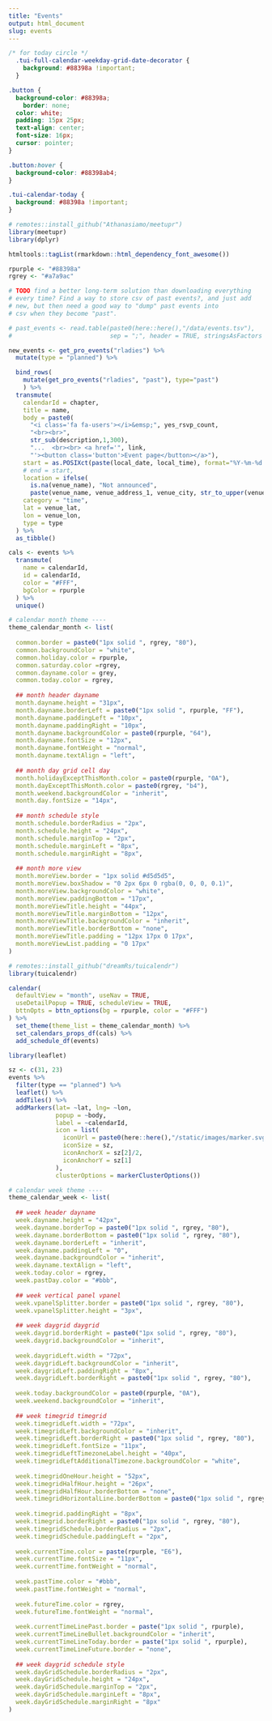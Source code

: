 ```yaml
---
title: "Events"
output: html_document
slug: events
---
```



```css
/* for today circle */
  .tui-full-calendar-weekday-grid-date-decorator {
    background: #88398a !important;
  }

.button {
  background-color: #88398a;
    border: none;
  color: white;
  padding: 15px 25px;
  text-align: center;
  font-size: 16px;
  cursor: pointer;
}

.button:hover {
  background-color: #88398ab4;
}

.tui-calendar-today {
  background: #88398a !important;
}

```


```r
# remotes::install_github("Athanasiamo/meetupr")
library(meetupr)
library(dplyr)

htmltools::tagList(rmarkdown::html_dependency_font_awesome())

rpurple <- "#88398a"
rgrey <- "#a7a9ac" 

# TODO find a better long-term solution than downloading everything 
# every time? Find a way to store csv of past events?, and just add 
# new, but then need a good way to "dump" past events into
# csv when they become "past". 

# past_events <- read.table(paste0(here::here(),"/data/events.tsv"), 
#                           sep = ";", header = TRUE, stringsAsFactors = FALSE)

new_events <- get_pro_events("rladies") %>% 
  mutate(type = "planned") %>% 

  bind_rows(
    mutate(get_pro_events("rladies", "past"), type="past")
    ) %>%
  transmute(
    calendarId = chapter,
    title = name, 
    body = paste0(
      "<i class='fa fa-users'></i>&emsp;", yes_rsvp_count,
      "<br><br>",
      str_sub(description,1,300),
      "...  <br><br> <a href='", link, 
      "'><button class='button'>Event page</button></a>"),
    start = as.POSIXct(paste(local_date, local_time), format="%Y-%m-%d %H:%M"),
    # end = start,
    location = ifelse(
      is.na(venue_name), "Not announced",
      paste(venue_name, venue_address_1, venue_city, str_to_upper(venue_country), sep=", ")),
    category = "time",
    lat = venue_lat,
    lon = venue_lon,
    type = type
  ) %>%  
  as_tibble()

cals <- events %>% 
  transmute(
    name = calendarId,
    id = calendarId,
    color = "#FFF",
    bgColor = rpurple
  ) %>% 
  unique()
```

```r

# calendar month theme ----
theme_calendar_month <- list(
  
  common.border = paste0("1px solid ", rgrey, "80"),
  common.backgroundColor = "white",
  common.holiday.color = rpurple,
  common.saturday.color =rgrey,
  common.dayname.color = grey,
  common.today.color = rgrey,
  
  ## month header dayname
  month.dayname.height = "31px",
  month.dayname.borderLeft = paste0("1px solid ", rpurple, "FF"),
  month.dayname.paddingLeft = "10px",
  month.dayname.paddingRight = "10px",
  month.dayname.backgroundColor = paste0(rpurple, "64"),
  month.dayname.fontSize = "12px",
  month.dayname.fontWeight = "normal",
  month.dayname.textAlign = "left",
  
  ## month day grid cell day
  month.holidayExceptThisMonth.color = paste0(rpurple, "0A"),
  month.dayExceptThisMonth.color = paste0(rgrey, "b4"),
  month.weekend.backgroundColor = "inherit",
  month.day.fontSize = "14px",
  
  ## month schedule style
  month.schedule.borderRadius = "2px",
  month.schedule.height = "24px",
  month.schedule.marginTop = "2px",
  month.schedule.marginLeft = "8px",
  month.schedule.marginRight = "8px",
  
  ## month more view
  month.moreView.border = "1px solid #d5d5d5",
  month.moreView.boxShadow = "0 2px 6px 0 rgba(0, 0, 0, 0.1)",
  month.moreView.backgroundColor = "white",
  month.moreView.paddingBottom = "17px",
  month.moreViewTitle.height = "44px",
  month.moreViewTitle.marginBottom = "12px",
  month.moreViewTitle.backgroundColor = "inherit",
  month.moreViewTitle.borderBottom = "none",
  month.moreViewTitle.padding = "12px 17px 0 17px",
  month.moreViewList.padding = "0 17px"
)
```

```r
# remotes::install_github("dreamRs/tuicalendr")
library(tuicalendr)

calendar(
  defaultView = "month", useNav = TRUE, 
  useDetailPopup = TRUE, scheduleView = TRUE,
  bttnOpts = bttn_options(bg = rpurple, color = "#FFF")
) %>% 
  set_theme(theme_list = theme_calendar_month) %>% 
  set_calendars_props_df(cals) %>% 
  add_schedule_df(events)
```

```r
library(leaflet)

sz <- c(31, 23)
events %>% 
  filter(type == "planned") %>% 
  leaflet() %>% 
  addTiles() %>% 
  addMarkers(lat= ~lat, lng= ~lon,
             popup = ~body, 
             label = ~calendarId, 
             icon = list(
               iconUrl = paste0(here::here(),"/static/images/marker.svg"),
               iconSize = sz,
               iconAnchorX = sz[2]/2, 
               iconAnchorY = sz[1]
             ),
             clusterOptions = markerClusterOptions())
```


```r
# calendar week theme ----
theme_calendar_week <- list(
  
  ## week header dayname
  week.dayname.height = "42px",
  week.dayname.borderTop = paste0("1px solid ", rgrey, "80"),
  week.dayname.borderBottom = paste0("1px solid ", rgrey, "80"),
  week.dayname.borderLeft = "inherit",
  week.dayname.paddingLeft = "0",
  week.dayname.backgroundColor = "inherit",
  week.dayname.textAlign = "left",
  week.today.color = rgrey,
  week.pastDay.color = "#bbb",
  
  ## week vertical panel vpanel
  week.vpanelSplitter.border = paste0("1px solid ", rgrey, "80"),
  week.vpanelSplitter.height = "3px",
  
  ## week daygrid daygrid
  week.daygrid.borderRight = paste0("1px solid ", rgrey, "80"),
  week.daygrid.backgroundColor = "inherit",
  
  week.daygridLeft.width = "72px",
  week.daygridLeft.backgroundColor = "inherit",
  week.daygridLeft.paddingRight = "8px",
  week.daygridLeft.borderRight = paste0("1px solid ", rgrey, "80"),
  
  week.today.backgroundColor = paste0(rpurple, "0A"),
  week.weekend.backgroundColor = "inherit",
  
  ## week timegrid timegrid
  week.timegridLeft.width = "72px",
  week.timegridLeft.backgroundColor = "inherit",
  week.timegridLeft.borderRight = paste0("1px solid ", rgrey, "80"),
  week.timegridLeft.fontSize = "11px",
  week.timegridLeftTimezoneLabel.height = "40px",
  week.timegridLeftAdditionalTimezone.backgroundColor = "white",
  
  week.timegridOneHour.height = "52px",
  week.timegridHalfHour.height = "26px",
  week.timegridHalfHour.borderBottom = "none",
  week.timegridHorizontalLine.borderBottom = paste0("1px solid ", rgrey, "80"),
  
  week.timegrid.paddingRight = "8px",
  week.timegrid.borderRight = paste0("1px solid ", rgrey, "80"),
  week.timegridSchedule.borderRadius = "2px",
  week.timegridSchedule.paddingLeft = "2px",
  
  week.currentTime.color = paste(rpurple, "E6"),
  week.currentTime.fontSize = "11px",
  week.currentTime.fontWeight = "normal",
  
  week.pastTime.color = "#bbb",
  week.pastTime.fontWeight = "normal",
  
  week.futureTime.color = rgrey,
  week.futureTime.fontWeight = "normal",
  
  week.currentTimeLinePast.border = paste("1px solid ", rpurple),
  week.currentTimeLineBullet.backgroundColor = "inherit",
  week.currentTimeLineToday.border = paste("1px solid ", rpurple),
  week.currentTimeLineFuture.border = "none",
  
  ## week daygrid schedule style
  week.dayGridSchedule.borderRadius = "2px",
  week.dayGridSchedule.height = "24px",
  week.dayGridSchedule.marginTop = "2px",
  week.dayGridSchedule.marginLeft = "8px",
  week.dayGridSchedule.marginRight = "8px"
)
```


